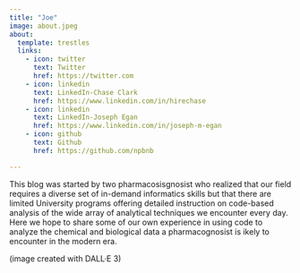 ```yaml
---
title: "Joe"
image: about.jpeg
about:
  template: trestles
  links:
    - icon: twitter
      text: Twitter
      href: https://twitter.com
    - icon: linkedin
      text: LinkedIn-Chase Clark
      href: https://www.linkedin.com/in/hirechase
    - icon: linkedin
      text: LinkedIn-Joseph Egan
      href: https://www.linkedin.com/in/joseph-m-egan
    - icon: github
      text: Github
      href: https://github.com/npbnb

---
```


This blog was started by two pharmacosisgnosist who realized that our field requires a diverse set of in-demand informatics skills but that there are limited University programs offering detailed instruction on code-based analysis of the wide array of analytical techniques we encounter every day. Here we hope to share some of our own experience in using code to analyze the chemical and biological data a pharmacognosist is ikely to encounter in the modern era.

(image created with DALL·E 3)
